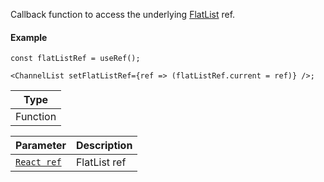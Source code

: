 Callback function to access the underlying [FlatList](https://reactnative.dev/docs/flatlist) ref.

#### Example

```tsx
const flatListRef = useRef();

<ChannelList setFlatListRef={ref => (flatListRef.current = ref)} />;
```

| Type     |
| -------- |
| Function |

| Parameter                                                                                   | Description  |
| ------------------------------------------------------------------------------------------- | ------------ |
| [`React ref`](https://reactjs.org/docs/refs-and-the-dom.html#adding-a-ref-to-a-dom-element) | FlatList ref |
